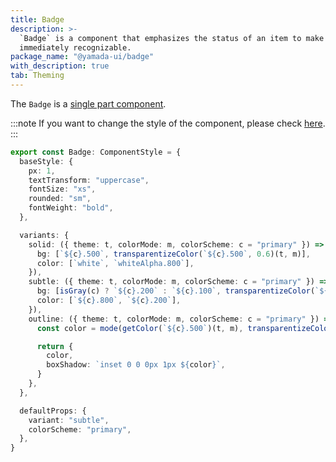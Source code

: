 ```yaml
---
title: Badge
description: >-
  `Badge` is a component that emphasizes the status of an item to make it
  immediately recognizable.
package_name: "@yamada-ui/badge"
with_description: true
tab: Theming
---
```


The `Badge` is a [single part component](/styled-system/theming/component-style#single-part-component).

:::note
If you want to change the style of the component, please check [here](/styled-system/theming/customize-theme#changing-the-style-of-components).
:::

```ts
export const Badge: ComponentStyle = {
  baseStyle: {
    px: 1,
    textTransform: "uppercase",
    fontSize: "xs",
    rounded: "sm",
    fontWeight: "bold",
  },

  variants: {
    solid: ({ theme: t, colorMode: m, colorScheme: c = "primary" }) => ({
      bg: [`${c}.500`, transparentizeColor(`${c}.500`, 0.6)(t, m)],
      color: [`white`, `whiteAlpha.800`],
    }),
    subtle: ({ theme: t, colorMode: m, colorScheme: c = "primary" }) => ({
      bg: [isGray(c) ? `${c}.200` : `${c}.100`, transparentizeColor(`${c}.200`, 0.16)(t, m)],
      color: [`${c}.800`, `${c}.200`],
    }),
    outline: ({ theme: t, colorMode: m, colorScheme: c = "primary" }) => {
      const color = mode(getColor(`${c}.500`)(t, m), transparentizeColor(`${c}.200`, 0.8)(t, m))(m)

      return {
        color,
        boxShadow: `inset 0 0 0px 1px ${color}`,
      }
    },
  },

  defaultProps: {
    variant: "subtle",
    colorScheme: "primary",
  },
}
```
